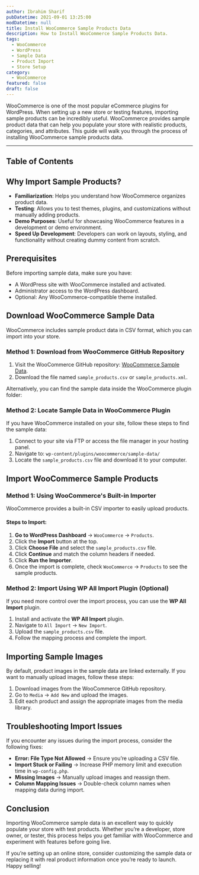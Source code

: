 ```yaml
---
author: Ibrahim Sharif
pubDatetime: 2021-09-01 13:25:00
modDatetime: null
title: Install WooCommerce Sample Products Data
description: How to Install WooCommerce Sample Products Data.
tags:
  - WooCommerce
  - WordPress
  - Sample Data
  - Product Import
  - Store Setup
category:
  - WooCommerce
featured: false
draft: false
---
```



WooCommerce is one of the most popular eCommerce plugins for WordPress. When setting up a new store or testing features, importing sample products can be incredibly useful. WooCommerce provides sample product data that can help you populate your store with realistic products, categories, and attributes. This guide will walk you through the process of installing WooCommerce sample products data.

---

## Table of Contents

## Why Import Sample Products?

- **Familiarization**: Helps you understand how WooCommerce organizes product data.
- **Testing**: Allows you to test themes, plugins, and customizations without manually adding products.
- **Demo Purposes**: Useful for showcasing WooCommerce features in a development or demo environment.
- **Speed Up Development**: Developers can work on layouts, styling, and functionality without creating dummy content from scratch.

## Prerequisites

Before importing sample data, make sure you have:

- A WordPress site with WooCommerce installed and activated.
- Administrator access to the WordPress dashboard.
- Optional: Any WooCommerce-compatible theme installed.

## Download WooCommerce Sample Data

WooCommerce includes sample product data in CSV format, which you can import into your store.

### Method 1: Download from WooCommerce GitHub Repository

1. Visit the WooCommerce GitHub repository: [WooCommerce Sample Data](https://github.com/woocommerce/woocommerce/tree/trunk/sample-data).
2. Download the file named `sample_products.csv` or `sample_products.xml`.

Alternatively, you can find the sample data inside the WooCommerce plugin folder:

### Method 2: Locate Sample Data in WooCommerce Plugin

If you have WooCommerce installed on your site, follow these steps to find the sample data:

1. Connect to your site via FTP or access the file manager in your hosting panel.
2. Navigate to: `wp-content/plugins/woocommerce/sample-data/`
3. Locate the `sample_products.csv` file and download it to your computer.

## Import WooCommerce Sample Products

### Method 1: Using WooCommerce's Built-in Importer

WooCommerce provides a built-in CSV importer to easily upload products.

#### Steps to Import:

1. **Go to WordPress Dashboard** → `WooCommerce` → `Products`.
2. Click the **Import** button at the top.
3. Click **Choose File** and select the `sample_products.csv` file.
4. Click **Continue** and match the column headers if needed.
5. Click **Run the Importer**.
6. Once the import is complete, check `WooCommerce` → `Products` to see the sample products.

### Method 2: Import Using WP All Import Plugin (Optional)

If you need more control over the import process, you can use the **WP All Import** plugin.

1. Install and activate the **WP All Import** plugin.
2. Navigate to `All Import` → `New Import`.
3. Upload the `sample_products.csv` file.
4. Follow the mapping process and complete the import.

## Importing Sample Images

By default, product images in the sample data are linked externally. If you want to manually upload images, follow these steps:

1. Download images from the WooCommerce GitHub repository.
2. Go to `Media` → `Add New` and upload the images.
3. Edit each product and assign the appropriate images from the media library.

## Troubleshooting Import Issues

If you encounter any issues during the import process, consider the following fixes:

- **Error: File Type Not Allowed** → Ensure you’re uploading a CSV file.
- **Import Stuck or Failing** → Increase PHP memory limit and execution time in `wp-config.php`.
- **Missing Images** → Manually upload images and reassign them.
- **Column Mapping Issues** → Double-check column names when mapping data during import.

## Conclusion

Importing WooCommerce sample data is an excellent way to quickly populate your store with test products. Whether you’re a developer, store owner, or tester, this process helps you get familiar with WooCommerce and experiment with features before going live.

If you’re setting up an online store, consider customizing the sample data or replacing it with real product information once you’re ready to launch. Happy selling!
